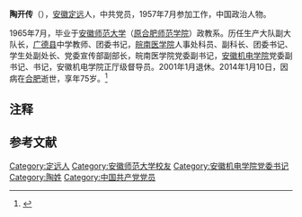 '''陶开传'''（{{bd|1940年|9月|2014年|1月10日|catIdx=Tao}}），[[安徽省|安徽]][[定远县|定远]]人，中共党员，1957年7月参加工作，中国政治人物。

1965年7月，毕业于[[安徽师范大学|安徽师范大学]]（[[安徽师范大学#合肥师范学院时期（1958年6月-1970年1月）|原合肥师范学院]]）{{NoteTag|原合肥师范学院于1970年并入安徽师范大学（原安徽工农大学），与现[[合肥师范学院|合肥师范学院]]为两所不同院校。}}政教系。历任生产大队副大队长，[[广德县|广德县]]中学教师、团委书记，[[皖南医学院|皖南医学院]]人事处科员、副科长、团委书记、学生处副处长、党委宣传部副部长，皖南医学院党委副书记，[[安徽机电学院|安徽机电学院]]党委副书记、书记，安徽机电学院正厅级督导员。2001年1月退休。2014年1月10日，因病在[[合肥|合肥]]逝世，享年75岁。<ref>{{cite news|title=陶开传同志逝世|url=http://cpc.people.com.cn/n/2014/0111/c87393-24090074.html|accessdate=2014-01-12|newspaper=人民网|archive-date=2018-07-26|archive-url=https://web.archive.org/web/20180726201651/http://cpc.people.com.cn/n/2014/0111/c87393-24090074.html|dead-url=no}}</ref>

== 注释 ==
{{NoteFoot}}

== 参考文献 ==
{{Reflist}}

{{中国政治人物小作品}}
{{DEFAULTSORT:Tao陶}}
[[Category:定远人|Category:定远人]]
[[Category:安徽师范大学校友|Category:安徽师范大学校友]]
[[Category:安徽机电学院党委书记|Category:安徽机电学院党委书记]]
[[Category:陶姓|Category:陶姓]]
[[Category:中国共产党党员|Category:中国共产党党员]]